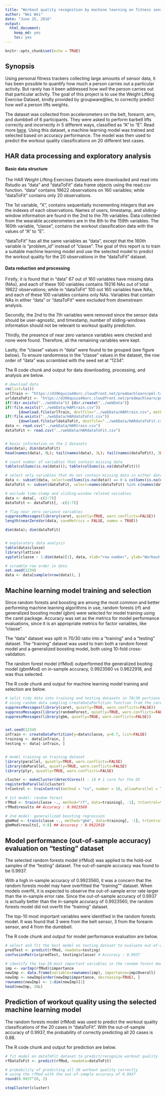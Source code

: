 ```yaml
---
title: "Workout quality recognition by machine learning on fitness sensor data"
author: "Wei Wei"
date: "June 25, 2016"
output: 
  html_document: 
    keep_md: yes
    toc: yes
---
```


```r
knitr::opts_chunk$set(echo = TRUE)
```

## Synopsis

Using personal fitness trackers collecting large amounts of sensor data, it has been possible to quantify how much a person carries out a particular activity. But rarely has it been addressed how _well_ the person carries out that particular activity. The goal of this project is to use the Weight Lifting Exercise Dataset, kindly provided by groupware@les, to correctly predict how _well_ a person lifts weights.

The dataset was collected from accelerometers on the belt, forearm, arm, and dumbbell of 6 participants. They were asked to perform barbell lifts correctly and incorrectly in 5 different ways, classified as "A" to "E". Read more [here][1]. Using this dataset, a machine learning model was trained and selected based on accuracy performance. The model was then used to predict the workout quality classifications on 20 different test cases. 

[1]: http://groupware.les.inf.puc-rio.br/har#ixzz4CNLAdGub "here"

## HAR data processing and exploratory analysis

#### Basic data structure

The HAR Weight Lifting Exercises Datasets were downloaded and read into Rstudio as "data" and "dataToFit" data frame objects using the read.csv function. "data" contains 19622 observations on 160 variables; while "dataToFit" contains only 20 observations. 

The 1st variable, "X", contains sequentially incrementing integers that are the indexes of each observations. Names of users, timestamp, and sliding-window information are found in the 2nd to the 7th variables. Data collected from the wearable accelerometers are in the 8th to the 159th variables. The 160th variable, "classe", contains the workout classification data with the values of "A" to "E".

"dataToFit" has all the same variables as "data", except that the 160th variable is "problem_id" instead of "classe". The goal of this report is to train a suitable machine learning model and use the selected model to predict the workout quality for the 20 observations in the "dataToFit" dataset.

#### Data reduction and processing

Firstly, it is found that in "data" 67 out of 160 variables have missing data (NAs), and each of these 100 variables contains 19216 NAs out of total 19622 observations; while in "dataToFit" 100 out 160 variables have NAs, and each of these 100 variables contains only NAs. Variables that contain NAs in either "data" or "dataToFit" were excluded from downstream analysis. 

Secondly, the 2nd to the 7th variables were removed since the sensor data should be user-agnostic, and timestamp, number of sliding-windows information should not be relevant to workout quality prediction.

Thirdly, the presence of near zero variance variables were checked and none were found. Therefore, all the remaining variables were kept.

Lastly, the "classe" values in "data" were found to be grouped (see figure below). To ensure randomness in the "classe" values in the dataset, the row order of "data" was scrambled with the seed set at "1234".

The R code chunk and output for data downloading, processing, and analysis are below.

```r

# download data
rm(list=ls())
urlTrain <- "https://d396qusza40orc.cloudfront.net/predmachlearn/pml-training.csv"
urldataToFit <- "https://d396qusza40orc.cloudfront.net/predmachlearn/pml-testing.csv"
if(!dir.exists("../webData")) {dir.create("../webData")}
if(!file.exists("../webData/HARtrain.csv")) 
      {download.file(urlTrain, destfile="../webData/HARtrain.csv", method="curl" )}
if(!file.exists("../webData/HARdataToFit.csv")) 
      {download.file(urldataToFit, destfile="../webData/HARdataToFit.csv", method="curl")}
data <- read.csv("../webData/HARtrain.csv")
dataToFit <- read.csv("../webData/HARdataToFit.csv")


# basic information on the 2 datasets
dim(data); dim(dataToFit)
head(names(data), 9L); tail(names(data), 3L); tail(names(dataToFit), 3L)

# count number of variables that contain missing data
table(colSums(is.na(data))); table(colSums(is.na(dataToFit)))

# select only variables that do not contain missing data in either datasets
data <- subset(data, select=colSums(is.na(data)) == 0 & colSums(is.na(dataToFit)) == 0)
dataToFit <- subset(dataToFit, select=names(dataToFit) %in% c(names(data), "problem_id"))

# exclude time-stamp and sliding-window related variables
data <- data[, -c(2:7)]
dataToFit <- dataToFit[, -c(2:7)]

# flag near zero variance variables
suppressMessages(library(caret, quietly=TRUE, warn.conflicts=FALSE))
length(nearZeroVar(data, saveMetrics = FALSE, names = TRUE))

dim(data); dim(dataToFit)


# exploratory data analysis
table(data$classe)
library(lattice)
xyplot(classe ~ 1:dim(data)[1], data, xlab="row number", ylab="Workout quality (classe)")

# scramble row order in data
set.seed(1234)
data <- data[sample(nrow(data)), ]
```

## Machine learning model training and selection

Since random forests and boosting are among the most common and better performing machine learning algorithms in use, random forests (rf) and generalized boosting model (gbm) were selected for model training using the caret package. Accuracy was set as the metrics for model performance evaluations, since it is an appropriate metrics for factor variables, like "classe". 

The "data" dataset was split in 70/30 ratio into a "training" and a "testing" dataset. The "training" dataset was used to train both a random forest model and a generalized boosting model, both using 10-fold cross-validation.

The random forest model (rfMod) outperformed the generalized booting model (gbmMod) on in-sample accuracy, 0.9923560 vs 0.9622918, and was thus selected. 

The R code chunk and output for machine learning model training and selection are below.


```r
# split tidy data into training and testing datasets in 70/30 portions
# using random data sampling createDataPartition function from the caret package
suppressMessages(library(caret, quietly=TRUE, warn.conflicts=FALSE))
suppressMessages(library(randomForest, quietly=TRUE, warn.conflicts=FALSE))
suppressMessages(library(gbm, quietly=TRUE, warn.conflicts=FALSE))


set.seed(1234)
inTrain <- createDataPartition(y=data$classe, p=0.7, list=FALSE)
training <- data[inTrain, ]
testing <- data[-inTrain, ]


# model training on training dataset
library(parallel, quietly=TRUE, warn.conflicts=FALSE)
library(doParallel, quietly=TRUE, warn.conflicts=FALSE)
library(plyr, quietly=TRUE, warn.conflicts=FALSE)

cluster <- makeCluster(detectCores() - 1) # 1 core for the OS
registerDoParallel(cluster)
trControl <- trainControl(method = "cv", number = 10, allowParallel = TRUE)

# 1st model: random forest
rfMod <- train(classe ~., method="rf", data=training[, -1], trControl=trControl, metric="Accuracy")
rfMod$results ## Accuracy : 0.9923560

# 2nd model: generailized boosting regression
gbmMod <- train(classe ~., method="gbm", data=training[, -1], trControl=trControl, metric="Accuracy", verbose=F)
gbmMod$results[, 4:8] ## Accuracy : 0.9622918
```


## Model performance (out-of-sample accuracy) evaluation on "testing" dataset

The selected random forests model (rfMod) was applied to the hold-out samples of the "testing" dataset. The out-of-sample accuracy was found to be 0.9937. 

With a high in-sample accuracy of 0.9923560, it was a concern that the random forests model may have overfitted the "training"" dataset. When models overfit, it is expected to observe the out-of-sample error rate larger than the in-sample error rate. Since the out-of-sample accuracy of 0.9937 is actually better than the in-sample accuracy of 0.9923560, the random forests model did not overfit the "training" dataset.

The top-10 most important variables were identified in the random forests model. It was found that 3 were from the belt sensor, 3 from the forearm sensor, and 4 from the dumbbell.

The R code chunk and output for model performance evaluation are below.

```r
# select and fit the best model on testing dataset to evaluate out-of-sample accuracy
predTest <- predict(rfMod, newdata=testing)
confusionMatrix(predTest, testing$classe) # Accuracy : 0.9937

# identify the top-10 most important variables in the random forest model
imp <- varImp(rfMod)$importance
newImp <- data.frame(variable=rownames(imp), importance=imp$Overall)
newImp <- newImp[order(newImp$importance, decreasing=TRUE), ]
rownames(newImp) <- 1:dim(newImp)[1]
head(newImp, 10L)
```

## Prediction of workout quality using the selected machine learning model

The random forests model (rfMod) was used to predict the workout quality classifications of the 20 cases in "dataToFit". With the out-of-sample accuracy of 0.9937, the probability of correctly predicting all 20 cases is 0.88.

The R code chunk and output for prediction are below.

``` r
# fit model on dataToFit dataset to predict/recognize workout quality
rfDataToFit <- predict(rfMod, newdata=dataToFit)

# probability of predicting all 20 workout quality correctly 
# using the rfMod with the out-of-sample accuracy of 0.9937
round(0.9937^20, 2)

stopCluster(cluster)
```




